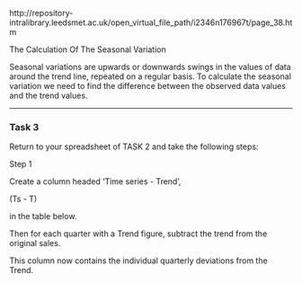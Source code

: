 http://repository-intralibrary.leedsmet.ac.uk/open_virtual_file_path/i2346n176967t/page_38.htm

The Calculation Of The Seasonal Variation

Seasonal variations are upwards or downwards swings in the values of data around the trend line, repeated on a regular basis. To calculate the seasonal variation we need to find the difference between the observed data values and the trend values.


----------------------------------

### Task 3

Return to your spreadsheet of TASK 2 and take the following steps:

Step 1

Create a column headed 'Time series - Trend',

(Ts - T)

in the table below.

Then for each quarter with a Trend figure, subtract the trend from the original sales.

This column now contains the individual quarterly deviations from the Trend.
